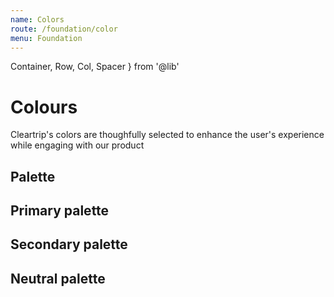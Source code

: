 ```yaml
---
name: Colors
route: /foundation/color
menu: Foundation
---
```



  Container,
  Row,
  Col,
  Spacer
} from '@lib'


# Colours

Cleartrip's colors are thoughfully selected to enhance the user's experience while engaging with our product


## Palette

<div className="flex">
  <Swatch className="bg-primary-500" />
  <Spacer mx={8}/>
  <Swatch className="bg-secondary-500" />
  <Spacer mx={8}/>
  <Swatch className="bg-tertiary-500" />
</div>
<Spacer my={8}/>
<div className="flex">
  <Swatch className="bg-success-500" height="80px" />
  <Spacer mx={8}/>
  <Swatch className="bg-warning-500" height="80px" />
  <Spacer mx={8}/>
  <Swatch className="bg-error-500" height="80px" />
  <Spacer mx={8}/>
  <Swatch className="bg-neutral-500" height="80px" />
</div>

<Spacer my={24}/>


## Primary palette

<Swatches name="primary-100" color="#FEEED3" dark={true} />
<Swatches name="primary-200" color="#FED8A8" dark={true} />
<Swatches name="primary-300" color="#FCBD7D" dark={true} />
<Swatches name="primary-400" color="#FAA25C" dark={true} />
<Swatches name="primary-500" color="#F77728" />
<Swatches name="primary-600" color="#D4581D" />
<Swatches name="primary-700" color="#B13D14" />
<Swatches name="primary-800" color="#8F260C" />
<Swatches name="primary-900" color="#761707" />


## Secondary palette

<Swatches name="secondary-100" color="#D6E8FC" dark={true} />
<Swatches name="secondary-200" color="#AECFF9" dark={true} />
<Swatches name="secondary-300" color="#83AFEF" dark={true} />
<Swatches name="secondary-400" color="#6290E0" dark={true} />
<Swatches name="secondary-500" color="#3366CC" />
<Swatches name="secondary-600" color="#254EAF" />
<Swatches name="secondary-700" color="#193992" />
<Swatches name="secondary-800" color="#102776" />
<Swatches name="secondary-900" color="#091B61" />

## Neutral palette

<Swatches name="neutral-100" color="#000000" dark={true} />
<Swatches name="neutral-200" color="#CCCCCC" dark={true} />
<Swatches name="neutral-300" color="#B3B3B3" dark={true} />
<Swatches name="neutral-400" color="#999999" dark={true} />
<Swatches name="neutral-500" color="#808080" />
<Swatches name="neutral-600" color="#666666" />
<Swatches name="neutral-700" color="#4D4D4D" />
<Swatches name="neutral-800" color="#333333" />
<Swatches name="neutral-900" color="#1A1A1A" />